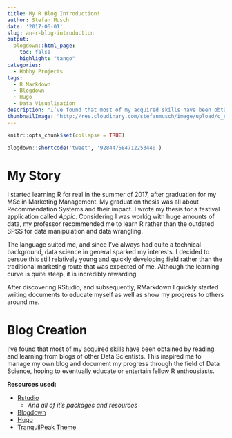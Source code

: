 ```yaml
---
title: My R Blog Introduction!
author: Stefan Musch
date: '2017-06-01'
slug: an-r-blog-introduction
output:
  blogdown::html_page:
    toc: false
    highlight: "tango"
categories:
  - Hobby Projects
tags:
  - R Markdown
  - Blogdown
  - Hugo
  - Data Visualisation
description: "I’ve found that most of my acquired skills have been obtained by reading and learning from blogs of other Data Scientists. This inspired me to manage my own blog and document my progress through the field of Data Science, hoping to eventually educate or entertain fellow R enthousiasts."
thumbnailImage: "http://res.cloudinary.com/stefanmusch/image/upload/c_scale,w_120/v1513250703/thumbnail/Blogdown.png"
---
```


```r
knitr::opts_chunk$set(collapse = TRUE)
```

```r
blogdown::shortcode('tweet', '928447584712253440')
```


# My Story

I started learning R for real in the summer of 2017, after graduation for my MSc in Marketing Management. My graduation thesis was all about Recommendation Systems and their impact. I wrote my thesis for a festival application called *Appic*. Considering I was workig with huge amounts of data, my professor recommended me to learn R rather than the outdated SPSS for data manipulation and data wrangling.  
  
  The language suited me, and since I've always had quite a technical background, data science in general sparked my interests. I decided to persue this still relatively young and quickly developing field rather than the traditional marketing route that was expected of me. Although the learning curve is quite steep, it is incredibly rewarding. 
  
After discovering RStudio, and subsequently, RMarkdown I quickly started writing documents to educate myself as well as show my progress to others around me. 

# Blog Creation

I’ve found that most of my acquired skills have been obtained by reading and learning from blogs of other Data Scientists. This inspired me to manage my own blog and document my progress through the field of Data Science, hoping to eventually educate or entertain fellow R enthousiasts. 
   
**Resources used:**

* [Rstudio](https://www.rstudio.com/)
  + *And all of it's packages and resources*
* [Blogdown](https://bookdown.org/yihui/blogdown/)
* [Hugo](https://gohugo.io/)
* [TranquilPeak Theme](https://github.com/kakawait/hugo-tranquilpeak-theme)
